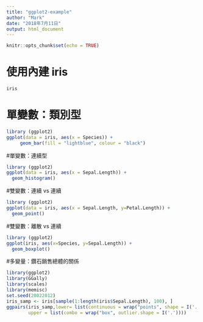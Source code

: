 ```yaml
---
title: "ggplot2-example"
author: "Mark"
date: "2018年7月11日"
output: html_document
---
```


```r
knitr::opts_chunk$set(echo = TRUE)
```

# 使用內建 iris 
```r
iris
```

# 單變數：類別型
```r
library (ggplot2)
ggplot(data = iris, aes(x = Species)) + 
     geom_bar(fill = "lightblue", colour = "black")
```

#單變數：連續型
```r
library (ggplot2)
ggplot(data = iris, aes(x = Sepal.Length)) +
  geom_histogram()
```

#雙變數：連續 vs 連續
```r
library (ggplot2)
ggplot(data = iris, aes(x = Sepal.Length, y=Petal.Length)) +
  geom_point()
```

#雙變數：離散 vs 連續
```r
library (ggplot2)
ggplot(iris, aes(x=Species, y=Sepal.Length)) +
  geom_boxplot()
```

#多變量：鑽石銷售總體的關係
```r
library(ggplot2)
library(GGally)
library(scales)
library(memisc)
set.seed(20022012)
iris_samp <- iris[sample(1:length(iris$Sepal.Length), 100), ]
ggpairs(iris_samp,lower= list(continuous = wrap("points", shape = I('.'))),
        upper = list(combo = wrap("box", outlier.shape = I('.'))))
```
